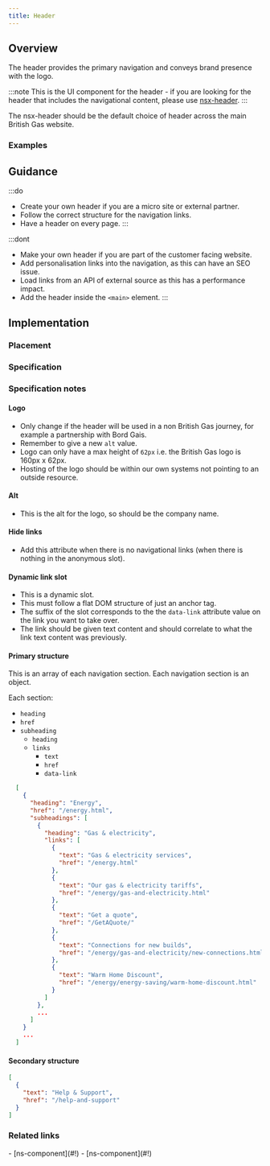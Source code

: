 ```yaml
---
title: Header
---
```




## Overview

<CompDetails name={componentName} />

The header provides the primary navigation and conveys brand presence with the logo.

:::note
This is the UI component for the header - if you are looking for the header that includes the navigational content, please use [nsx-header](#).
:::

The nsx-header should be the default choice of header across the main British Gas website.

### Examples

<ExampleViewer type="standard" />

## Guidance

:::do
- Create your own header if you are a micro site or external partner.
- Follow the correct structure for the navigation links.
- Have a header on every page.
:::

:::dont
- Make your own header if you are part of the customer facing website.
- Add personalisation links into the navigation, as this can have an SEO issue.
- Load links from an API of external source as this has a performance impact.
- Add the header inside the `<main>` element.
:::

## Implementation

### Placement

<Placement name={componentName} />

### Specification

<Specification name={componentName} />

### Specification notes

#### Logo

* Only change if the header will be used in a non British Gas journey, for example a partnership with Bord Gais.
* Remember to give a new `alt` value.
* Logo can only have a max height of `62px` i.e. the British Gas logo is 160px x 62px.
* Hosting of the logo should be within our own systems not pointing to an outside resource.

#### Alt

* This is the alt for the logo, so should be the company name.

#### Hide links

* Add this attribute when there is no navigational links (when there is nothing in the anonymous slot).

#### Dynamic link slot

* This is a dynamic slot.
* This must follow a flat DOM structure of just an anchor tag.
* The suffix of the slot corresponds to the the `data-link` attribute value on the link you want to take over.
* The link should be given text content and should correlate to what the link text content was previously.

#### Primary structure

This is an array of each navigation section. Each navigation section is an object.

Each section:

* `heading`
* `href`
* `subheading`
  * `heading`
  * `links`
    * `text`
    * `href`
    * `data-link`

```json
  [
    {
      "heading": "Energy",
      "href": "/energy.html",
      "subheadings": [
        {
          "heading": "Gas & electricity",
          "links": [
            {
              "text": "Gas & electricity services",
              "href": "/energy.html"
            },
            {
              "text": "Our gas & electricity tariffs",
              "href": "/energy/gas-and-electricity.html"
            },
            {
              "text": "Get a quote",
              "href": "/GetAQuote/"
            },
            {
              "text": "Connections for new builds",
              "href": "/energy/gas-and-electricity/new-connections.html"
            },
            {
              "text": "Warm Home Discount",
              "href": "/energy/energy-saving/warm-home-discount.html"
            }
          ]
        },
        ...
      ]
    }
    ...
  ]
```

#### Secondary structure

```json
[
  {
    "text": "Help & Support",
    "href": "/help-and-support"
  }
]
```

### Related links

<RelatedLinks name={componentName}>
- [ns-component](#!)
- [ns-component](#!)
</RelatedLinks>

